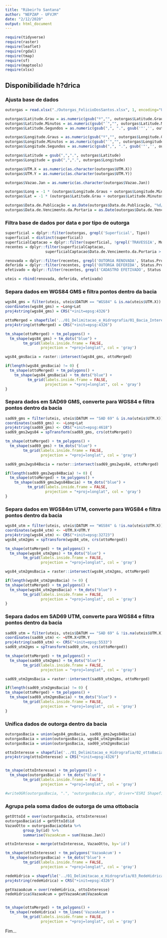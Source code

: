 ```yaml
---
title: "Ribeir?o Santana"
author: "NEPZAP - UFVJM"
date: "2/12/2020"
output: html_document
---
```


```r
require(tidyverse)
require(raster)
require(leaflet)
require(rgdal)
require(tmap)
require(sf)
require(maptools)
require(xlsx)
```

## Disponibilidade h?drica

### Ajusta base de dados

```r

outorgas = read.xlsx("./Outorgas_FelicioDosSantos.xlsx", 1, encoding="UTF-8")

outorgas$Latitude.Grau = as.numeric(gsub("º","", outorgas$Latitude.Grau))
outorgas$Latitude.Minutos = as.numeric(gsub("´","", outorgas$Latitude.Minutos))
outorgas$Latitude.Segundos = as.numeric(gsub(",", ".", gsub('"','', outorgas$Latitude.Segundos)))

outorgas$Longitude.Graus = as.numeric(gsub("º","", outorgas$Longitude.Graus))
outorgas$Longitude.Minutos = as.numeric(gsub("´","", outorgas$Longitude.Minutos))
outorgas$Longitude.Segundos = as.numeric(gsub(",", ".", gsub('"','', outorgas$Longitude.Segundos)))

outorgas$Latitude = gsub(",",".", outorgas$Latitude)
outorgas$Longitude = gsub(",",".", outorgas$Longitude)

outorgas$UTM.X = as.numeric(as.character(outorgas$UTM.X))
outorgas$UTM.Y = as.numeric(as.character(outorgas$UTM.Y))

outorgas$Vazao.Jan = as.numeric(as.character(outorgas$Vazao.Jan))

outorgas$Long = -1 * (outorgas$Longitude.Graus + outorgas$Longitude.Minutos/60 + outorgas$Longitude.Segundos/3600)
outorgas$Lat = -1 * (outorgas$Latitude.Grau + outorgas$Latitude.Minutos/60 + outorgas$Latitude.Segundos/3600)

outorgas$Data.de.Publicação = as.Date(outorgas$Data.de.Publicação, "%d/%m/%Y")
outorgas$Data.de.Vencimento.da.Portaria = as.Date(outorgas$Data.de.Vencimento.da.Portaria, "%d/%m/%Y")

```

### Filtra base de dados por data e por tipo de outorga

```r
superficial = dplyr::filter(outorgas, grepl('Superficial', Tipo))
superficial = distinct(superficial)
superficialCaptacao = dplyr::filter(superficial, !grepl('TRAVESSIA', Modo.de.Uso))
recentes = dplyr::filter(superficialCaptacao, 
                  superficialCaptacao$Data.de.Vencimento.da.Portaria > as.Date('01/07/2019', '%d/%m/%Y'))

renovada = dplyr::filter(recentes, grepl('OUTORGA RENOVADA', Status.Processo))
deferida = dplyr::filter(recentes, grepl('OUTORGA DEFERIDA', Status.Processo))
efetivado = dplyr::filter(recentes, grepl('CADASTRO EFETIVADO', Status.Processo))

uteis = rbind(renovada, deferida, efetivado)
```

### Separa dados em WGS84 GMS e filtra pontos dentro da bacia

```r
wgs84_gms = filter(uteis, uteis$DATUM == "WGS84" & is.na(uteis$UTM.X))
coordinates(wgs84_gms) = ~Long+Lat
proj4string(wgs84_gms) = CRS("+init=epsg:4326")

ottoMerged = shapefile('../01_Delimitacao_e_Hidrografia/01_Bacia_Interesse.shp')
proj4string(ottoMerged) = CRS("+init=epsg:4326")

tm_shape(ottoMerged) + tm_polygons() +
  tm_shape(wgs84_gms) + tm_dots("blue") +
        tm_grid(labels.inside.frame = FALSE, 
                projection = "+proj=longlat", col = 'gray')
```

```r
wgs84_gmsBacia = raster::intersect(wgs84_gms, ottoMerged)

if(length(wgs84_gmsBacia) != 0) {
  tm_shape(ottoMerged) + tm_polygons() +
    tm_shape(wgs84_gmsBacia) + tm_dots("blue") +
          tm_grid(labels.inside.frame = FALSE, 
                  projection = "+proj=longlat", col = 'gray')
}
```

### Separa dados em SAD69 GMS, converte para WGS84 e filtra pontos dentro da bacia

```r
sad69_gms = filter(uteis, uteis$DATUM == "SAD 69" & is.na(uteis$UTM.X))
coordinates(sad69_gms) <- ~Long+Lat
proj4string(sad69_gms) <- CRS("+init=epsg:4618")
sad69_gms2wgs84 = spTransform(sad69_gms, crs(ottoMerged))

tm_shape(ottoMerged) + tm_polygons() +
  tm_shape(sad69_gms) + tm_dots("blue") +
        tm_grid(labels.inside.frame = FALSE, 
                projection = "+proj=longlat", col = 'gray')
```

```r
sad69_gms2wgs84Bacia = raster::intersect(sad69_gms2wgs84, ottoMerged)

if(length(sad69_gms2wgs84Bacia) != 0) {
  tm_shape(ottoMerged) + tm_polygons() +
    tm_shape(sad69_gms2wgs84Bacia) + tm_dots("blue") +
          tm_grid(labels.inside.frame = FALSE, 
                  projection = "+proj=longlat", col = 'gray')
}
```

### Separa dados em WGS84m UTM, converte para WGS84 e filtra pontos dentro da bacia

```r
wgs84_utm = filter(uteis, uteis$DATUM == "WGS84" & !is.na(uteis$UTM.X))
coordinates(wgs84_utm) <- ~UTM.X+UTM.Y
proj4string(wgs84_utm) <- CRS("+init=epsg:32723")  
wgs84_utm2gms = spTransform(wgs84_utm, crs(ottoMerged))

tm_shape(ottoMerged) + tm_polygons() +
  tm_shape(wgs84_utm2gms) + tm_dots("blue") +
        tm_grid(labels.inside.frame = FALSE, 
                projection = "+proj=longlat", col = 'gray')
```

```r
wgs84_utm2gmsBacia = raster::intersect(wgs84_utm2gms, ottoMerged)

if(length(wgs84_utm2gmsBacia) != 0) {
tm_shape(ottoMerged) + tm_polygons() +
  tm_shape(wgs84_utm2gmsBacia) + tm_dots("blue") +
        tm_grid(labels.inside.frame = FALSE, 
                projection = "+proj=longlat", col = 'gray')
}
```

### Separa dados em SAD69 UTM, converte para WGS84 e filtra pontos dentro da bacia

```r
sad69_utm = filter(uteis, uteis$DATUM == "SAD 69" & !is.na(uteis$UTM.X))
coordinates(sad69_utm) <- ~UTM.X+UTM.Y
proj4string(sad69_utm) <- CRS("+init=epsg:5533")
sad69_utm2gms = spTransform(sad69_utm, crs(ottoMerged))

tm_shape(ottoMerged) + tm_polygons() +
  tm_shape(sad69_utm2gms) + tm_dots("blue") +
        tm_grid(labels.inside.frame = FALSE, 
                projection = "+proj=longlat", col = 'gray')
```

```r
sad69_utm2gmsBacia = raster::intersect(sad69_utm2gms, ottoMerged)

if(length(sad69_utm2gmsBacia) != 0) {
tm_shape(ottoMerged) + tm_polygons() +
  tm_shape(sad69_utm2gmsBacia) + tm_dots("blue") +
        tm_grid(labels.inside.frame = FALSE, 
                projection = "+proj=longlat", col = 'gray')
}
```

### Unifica dados de outorga dentro da bacia

```r

outorgasBacia = union(wgs84_gmsBacia, sad69_gms2wgs84Bacia)
outorgasBacia = union(outorgasBacia, wgs84_utm2gmsBacia)
outorgasBacia = union(outorgasBacia, sad69_utm2gmsBacia)

ottoInteresse = shapefile('../01_Delimitacao_e_Hidrografia/02_ottoBacia_Interesse.shp')
proj4string(ottoInteresse) = CRS("+init=epsg:4326")


tm_shape(ottoInteresse) + tm_polygons() +
  tm_shape(outorgasBacia) + tm_dots("blue") +
        tm_grid(labels.inside.frame = FALSE, 
                projection = "+proj=longlat", col = 'gray')

#writeOGR(outorgasBacia, ".", "outorgasBacia.shp", driver="ESRI Shapefile", encoding = 'UTF-8')
```

### Agrupa pela soma dados de outorga de uma ottobacia

```r

getOttoId = over(outorgasBacia, ottoInteresse)
outorgasBacia$id = getOttoId$id
VazaoOtto = outorgasBacia@data %>%
        group_by(id) %>%
        summarise(VazaoAcum = sum(Vazao.Jan))

ottoInteresse = merge(ottoInteresse, VazaoOtto, by='id')

tm_shape(ottoInteresse) + tm_polygons('VazaoAcum') +
  tm_shape(outorgasBacia) + tm_dots("blue") +
        tm_grid(labels.inside.frame = FALSE, 
                projection = "+proj=longlat", col = 'gray')

```

```r

redeHidrica = shapefile('../01_Delimitacao_e_Hidrografia/03_RedeHidrica_Bacia.shp')
proj4string(redeHidrica) = CRS("+init=epsg:4326")

getVazaoAcum = over(redeHidrica, ottoInteresse)
redeHidrica$VazaoAcum = getVazaoAcum$VazaoAcum


tm_shape(ottoMerged) + tm_polygons() +
  tm_shape(redeHidrica) + tm_lines('VazaoAcum') +
        tm_grid(labels.inside.frame = FALSE, 
                projection = "+proj=longlat", col = 'gray')

```

Fim...